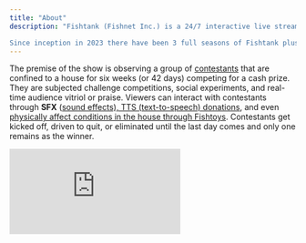 ```yaml
---
title: "About"
description: "Fishtank (Fishnet Inc.) is a 24/7 interactive live streaming platform, reality show, content house and video game (coming 2025). Viewers online pay to interact and influence the direction of content. The fishtank.live site consists of many features including: Chat, Video, Clipping, Polls, Items, Missions, Tokens, XP (Experience Points), Clans, Goals, Digital Collectible Auction, TTS, SFX, Fishtoys, etc.   

Since inception in 2023 there have been 3 full seasons of Fishtank plus a variety of other series including Vampire Bloodgames, The Cell (and Virtual Cell), Bitchtank, Stream Stars and Street Stars where the audience Auditions live on the site."
---
```


The premise of the show is observing a group of [contestants](https://fishtanklive.mintlify.app/pages/contestants) that are confined to a house for six weeks (or 42 days) competing for a cash prize. They are subjected challenge competitions, social experiments, and real-time audience vitriol or praise. Viewers can interact with contestants through **SFX** ([sound effects), TTS (text-to-speech) donations](https://fishtanklive.mintlify.app/pages/site/tts-sfx), and even [physically affect conditions in the house through Fishtoys](https://fishtanklive.mintlify.app/pages/site/fishtoys). Contestants get kicked off, driven to quit, or eliminated until the last day comes and only one remains as the winner.

<iframe src="https://www.youtube.com/embed/geUJ6Ikjh_0?si=FQjoNVaED_DgKb1v" title="YouTube video player" frameborder="0" allow="accelerometer; autoplay; clipboard-write; encrypted-media; gyroscope; picture-in-picture; web-share" referrerpolicy="strict-origin-when-cross-origin" allowfullscreen style={{ width:"100%",maxWidth:"100%",minHeight:"300px",outline:0 }} />